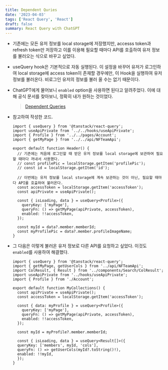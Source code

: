 ```yaml
---
title: Dependent Quries
date: '2023-04-03'
tags: ['React Query', 'React']
draft: false
summary: React Query with ChatGPT
---
```


- 기존에는 모든 유저 정보를 local storage에 저장했지만, accesss token과 refresh token만 저장하고 이를 이용해 필요할 때마다 API를 호출하여 유저 정보를 불러오는 식으로 바꾸고 싶었다.

- useQuery hook은 기본적으로 자동 실행된다. 이 설정을 바꾸어 유저가 로그인하여 local storage에 access token이 존재할 경우에만, 이 Hook을 실행하여 유저 정보를 불러온다. 비로그인 유저의 정보를 불러 올 수는 없기 때문이다.

- ChatGPT에게 물어보니 `enabled` option을 사용하면 된다고 알려주었다. 이에 대해 공식 문서를 찾아보니, 정확히 내가 원하는 것이었다.
    
    > [Dependent Queries](https://tanstack.com/query/v4/docs/react/guides/dependent-queries)
    

- 참고하여 작성한 코드.
    
    ```ts:src/components/Home/Header.tsx
    import { useQuery } from '@tanstack/react-query';
    import useApiPrivate from '../../hooks/useApiPrivate';
    import { Profile } from '../../pages/Account';
    import { getMyPage } from '../../api/NFTeamApi';
    	
    export default function Header() {
      // 기존에는 처음에 로그인할 때 받은 유저 정보를 local storage에 보관하여 필요할 때마다 꺼내서 사용했다.
      // const profilePic = localStorage.getItem('profilePic');
      // const id = localStorage.getItem('id');
    	
      // 이번에는 유저 정보를 local storage에 계속 보관하는 것이 아닌, 필요할 때마다 API를 호출하여 불러온다.
      const accessToken = localStorage.getItem('accessToken');
      const apiPrivate = useApiPrivate();
    
      const { isLoading, data } = useQuery<Profile>({
        queryKey: ['myPage'],
        queryFn: () => getMyPage(apiPrivate, accessToken),
        enabled: !!accessToken,
      });
    
      const myId = data?.member.memberId;
      const myProfilePic = data?.member.profileImageName;
    }
    ```
    
- 그 다음은 이렇게 불러온 유저 정보로 다른 API를 요청하고 싶었다. 이것도 `enabled`를 사용하여 해결했다. 
    
    ```ts:src/pages/MyCollections.tsx
    import { useQuery } from '@tanstack/react-query';
    import { getMyPage, getUserCols } from '../api/NFTeamApi';
    import ColResult, { Result } from '../components/Search/ColResult';
    import useApiPrivate from '../hooks/useApiPrivate';
    import { Profile } from './Account';
    
    export default function MyCollections() {
      const apiPrivate = useApiPrivate();
      const accessToken = localStorage.getItem('accessToken');
    
      const { data: myProfile } = useQuery<Profile>({
        queryKey: ['myPage'],
        queryFn: () => getMyPage(apiPrivate, accessToken),
        enabled: !!accessToken,
      });
    
      const myId = myProfile?.member.memberId;
    
      const { isLoading, data } = useQuery<Result[]>({
      queryKey: ['members', myId, 'cols'],
      queryFn: () => getUserCols(myId?.toString()!),
      enabled: !!myId,
      });
    }
    ```